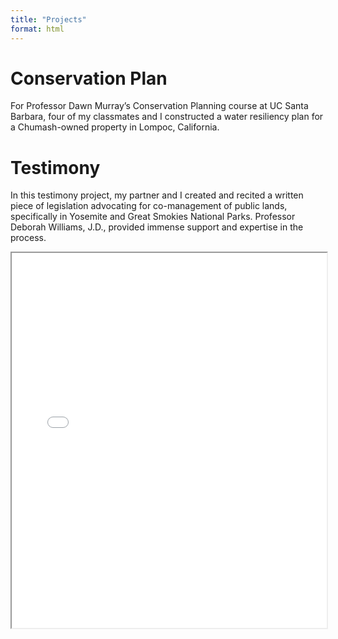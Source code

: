 ```yaml
---
title: "Projects"
format: html
---
```


# Conservation Plan

For Professor Dawn Murray's Conservation Planning course at UC Santa Barbara, four of my classmates and I constructed a water resiliency plan for a Chumash-owned property in Lompoc, California. 

# Testimony

In this testimony project, my partner and I created and recited a written piece of legislation advocating for co-management of public lands, specifically in Yosemite and Great Smokies National Parks. Professor Deborah Williams, J.D., provided immense support and expertise in the process.

<iframe src="docs/pdfs/ENVS-159_Written_Testimony.pdf" width="100%" height="600px">